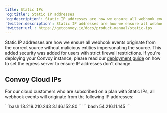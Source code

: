 ```yaml
---
title: Static IPs
'og:title': Static IP addresses
'og:description': Static IP addresses are how we ensure all webhook events originate from the correct source without malicious entities impersonating the source.
'twitter:description': Static IP addresses are how we ensure all webhook events originate from the correct source without malicious entities impersonating the source.
'twitter:url': https://getconvoy.io/docs/product-manual/static-ips
---
```


Static IP addresses are how we ensure all webhook events originate from the correct source without malicious entities impersonating the source. This added security was added for users with strict firewall restrictions. If you're deploying your Convoy instance, please read our [deployment guide](/docs/deploy/overview) on how to set the egress server to ensure IP addresses don't change.

## Convoy Cloud IPs

For our cloud customers who are subscribed on a plan with Static IPs, all webhook events will originate from the following IP addresses:

<Tabs>
	<Tab title="US Cloud IPs">```bash 18.219.210.243 3.146.152.80 ```</Tab>
	<Tab title="EU Cloud IPs">```bash 54.216.11.145 ```</Tab>
</Tabs>
